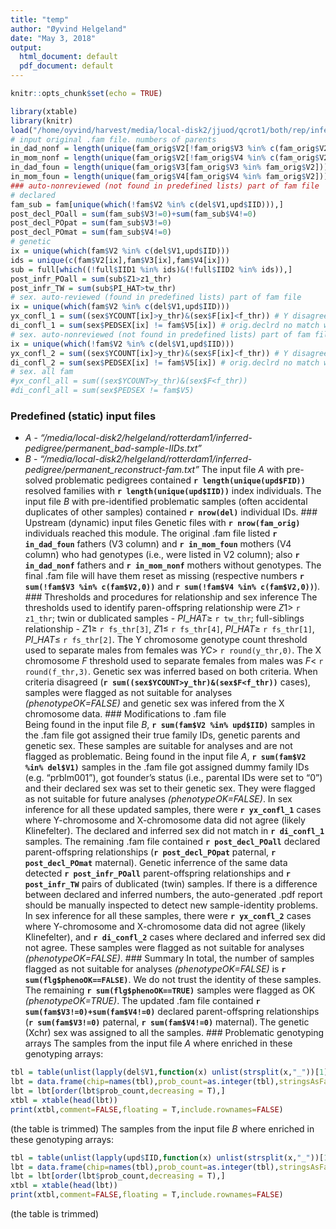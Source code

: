 ```yaml
---
title: "temp"
author: "Øyvind Helgeland"
date: "May 3, 2018"
output:
  html_document: default
  pdf_document: default
---
```


```r
knitr::opts_chunk$set(echo = TRUE)
```

```r
library(xtable)
library(knitr)
load("/home/oyvind/harvest/media/local-disk2/jjuod/qcrot1/both/rep/inferped_data.RData")
# input original .fam file. numbers of parents
in_dad_nonf = length(unique(fam_orig$V2[!fam_orig$V3 %in% c(fam_orig$V2,0)]))
in_mom_nonf = length(unique(fam_orig$V2[!fam_orig$V4 %in% c(fam_orig$V2,0)])) 
in_dad_foun = length(unique(fam_orig$V3[fam_orig$V3 %in% fam_orig$V2]))
in_mom_foun = length(unique(fam_orig$V4[fam_orig$V4 %in% fam_orig$V2])) 
### auto-nonreviewed (not found in predefined lists) part of fam file
# declared
fam_sub = fam[unique(which(!fam$V2 %in% c(del$V1,upd$IID))),]
post_decl_POall = sum(fam_sub$V3!=0)+sum(fam_sub$V4!=0)
post_decl_POpat = sum(fam_sub$V3!=0)
post_decl_POmat = sum(fam_sub$V4!=0)
# genetic
ix = unique(which(fam$V2 %in% c(del$V1,upd$IID)))
ids = unique(c(fam$V2[ix],fam$V3[ix],fam$V4[ix]))
sub = full[which((!full$IID1 %in% ids)&(!full$IID2 %in% ids)),]
post_infr_POall = sum(sub$Z1>z1_thr)
post_infr_TW = sum(sub$PI_HAT>tw_thr)
# sex. auto-reviewed (found in predefined lists) part of fam file
ix = unique(which(fam$V2 %in% c(del$V1,upd$IID)))
yx_confl_1 = sum((sex$YCOUNT[ix]>y_thr)&(sex$F[ix]<f_thr)) # Y disagrees with X
di_confl_1 = sum(sex$PEDSEX[ix] != fam$V5[ix]) # orig.declrd no match with inferred
# sex. auto-nonreviewed (not found in predefined lists) part of fam file
ix = unique(which(!fam$V2 %in% c(del$V1,upd$IID)))
yx_confl_2 = sum((sex$YCOUNT[ix]>y_thr)&(sex$F[ix]<f_thr)) # Y disagrees with X
di_confl_2 = sum(sex$PEDSEX[ix] != fam$V5[ix]) # orig.declrd no match with inferred
# sex. all fam
#yx_confl_all = sum((sex$YCOUNT>y_thr)&(sex$F<f_thr))
#di_confl_all = sum(sex$PEDSEX != fam$V5)
```
### Predefined (static) input files
- *A* - *"/media/local-disk2/helgeland/rotterdam1/inferred-pedigree/permanent_bad-sample-IIDs.txt"*
- *B* - *"/media/local-disk2/helgeland/rotterdam1/inferred-pedigree/permanent_reconstruct-fam.txt"*
The input file *A* with pre-solved problematic pedigrees contained **`r length(unique(upd$FID))`** resolved families with **`r length(unique(upd$IID))`** index individuals. The input file *B* with pre-identified problematic samples (often accidental duplicates of other samples) contained **`r nrow(del)`** individual IDs.
### Upstream (dynamic) input files
Genetic files with **`r nrow(fam_orig)`** individuals reached this module. The original .fam file listed **`r in_dad_foun`** fathers (V3 column) and **`r in_mom_foun`** mothers (V4 column) who had genotypes (i.e., were listed in V2 column); also **`r in_dad_nonf`** fathers and **`r in_mom_nonf`** mothers without genotypes. The final .fam file will have them reset as missing (respective numbers **`r sum(!fam$V3 %in% c(fam$V2,0))`** and **`r sum(!fam$V4 %in% c(fam$V2,0))`**).
### Thresholds and procedures for relationship and sex inference
The thresholds used to identify paren-offspring relationship were $Z1>$ `r z1_thr`; twin or dublicated samples - $PI\_HAT\ge$ `r tw_thr`; full-siblings relationship - $Z1\ge$ `r fs_thr[3]`, $Z1\le$ `r fs_thr[4]`, $PI\_HAT\ge$ `r fs_thr[1]`, $PI\_HAT\le$ `r fs_thr[2]`. The Y chromosome genotype count threshold used to separate males from females was $YC>$ `r round(y_thr,0)`. The X chromosome $F$ threshold used to separate females from males was $F<$ `r round(f_thr,3)`. Genetic sex was inferred based on both criteria. When criteria disagreed (**`r sum((sex$YCOUNT>y_thr)&(sex$F<f_thr))`** cases), samples were flagged as not suitable for analyses *(phenotypeOK=FALSE)* and genetic sex was infered from the X chromosome data.
### Modifications to .fam file  
Being found in the input file *B*, **`r sum(fam$V2 %in% upd$IID)`** samples in the .fam file got assigned their true family IDs, genetic parents and genetic sex. These samples are suitable for analyses and are not flagged as problematic. Being found in the input file *A*, **`r sum(fam$V2 %in% del$V1)`** samples in the .fam file got assigned dummy family IDs (e.g. "prblm001"), got founder's status (i.e., parental IDs were set to "0") and their declared sex was set to their genetic sex. They were flagged as not suitable for future analyses *(phenotypeOK=FALSE)*. In sex inference for all these updated samples, there were **`r yx_confl_1`** cases where Y-chromosome and X-chromosome data did not agree (likely Klinefelter). The declared and inferred sex did not match in **`r di_confl_1`** samples.
The remaining .fam file contained **`r post_decl_POall`** declared parent-offspring relationships (**`r post_decl_POpat`** paternal, **`r post_decl_POmat`** maternal). Genetic inferrence of the same data detected **`r post_infr_POall`** parent-offspring relationships and **`r post_infr_TW`** pairs of dublicated (twin) samples. If there is a difference between declared and inferred numbers, the auto-generated .pdf report should be manually inspected to detect new sample-identity problems. In sex inference for all these samples, there were **`r yx_confl_2`** cases where Y-chromosome and X-chromosome data did not agree (likely Klinefelter), and **`r di_confl_2`** cases where declared and inferred sex did not agree. These samples were flagged as not suitable for analyses *(phenotypeOK=FALSE)*.
### Summary
In total, the number of samples flagged as not suitable for analyses *(phenotypeOK=FALSE)* is **`r sum(flg$phenoOK==FALSE)`**. We do not trust the identity of these samples. The remaining **`r sum(flg$phenoOK==TRUE)`** samples were flagged as OK *(phenotypeOK=TRUE)*.
The updated .fam file contained **`r sum(fam$V3!=0)+sum(fam$V4!=0)`** declared parent-offspring relationships (**`r sum(fam$V3!=0)`** paternal, **`r sum(fam$V4!=0)`** maternal). The genetic (Xchr) sex was assigned to all the samples. 
### Problematic genotyping arrays
The samples from the input file *A* where enriched in these genotyping arrays:
```r
tbl = table(unlist(lapply(del$V1,function(x) unlist(strsplit(x,"_"))[1])))
lbt = data.frame(chip=names(tbl),prob_count=as.integer(tbl),stringsAsFactors = F)
lbt = lbt[order(lbt$prob_count,decreasing = T),]
xtbl = xtable(head(lbt))
print(xtbl,comment=FALSE,floating = T,include.rownames=FALSE)
```
(the table is trimmed)
The samples from the input file *B* where enriched in these genotyping arrays:
```r
tbl = table(unlist(lapply(upd$IID,function(x) unlist(strsplit(x,"_"))[1])))
lbt = data.frame(chip=names(tbl),prob_count=as.integer(tbl),stringsAsFactors = F)
lbt = lbt[order(lbt$prob_count,decreasing = T),]
xtbl = xtable(head(lbt))
print(xtbl,comment=FALSE,floating = T,include.rownames=FALSE)
```
(the table is trimmed)

